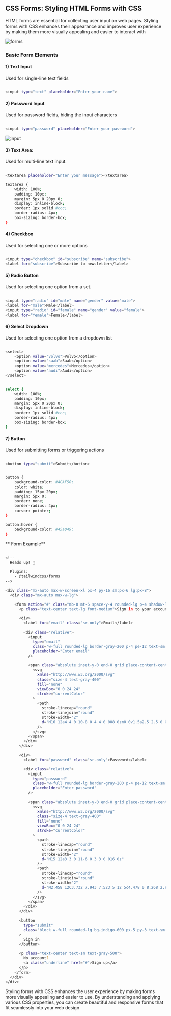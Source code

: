 
## CSS Forms: Styling HTML Forms with CSS

HTML forms are essential for collecting user input on web pages. Styling forms with CSS enhances their appearance and improves user experience by making them more visually appealing and easier to interact with

![forms](/forms.jpg)

### Basic Form Elements

#### 1) Text Input

Used for single-line text fields

```bash copy filename="Html"

<input type="text" placeholder="Enter your name">

```

#### 2) Password Input

Used for password fields, hiding the input characters

```bash copy filename="Html"

<input type="password" placeholder="Enter your password">


```

![input](/input.jpg)

#### 3) Text Area:

Used for multi-line text input.

```bash copy filename="Html"

<textarea placeholder="Enter your message"></textarea>

```

```bash copy filename="Css"
textarea {
    width: 100%;
    padding: 10px;
    margin: 5px 0 20px 0;
    display: inline-block;
    border: 1px solid #ccc;
    border-radius: 4px;
    box-sizing: border-box;
}
```

#### 4) Checkbox

Used for selecting one or more options

```bash copy filename="Html"

<input type="checkbox" id="subscribe" name="subscribe">
<label for="subscribe">Subscribe to newsletter</label>


```

#### 5) Radio Button

Used for selecting one option from a set.

```bash copy filename="Html"

<input type="radio" id="male" name="gender" value="male">
<label for="male">Male</label>
<input type="radio" id="female" name="gender" value="female">
<label for="female">Female</label>


```

#### 6) Select Dropdown

Used for selecting one option from a dropdown list

```bash copy filename="Html"

<select>
    <option value="volvo">Volvo</option>
    <option value="saab">Saab</option>
    <option value="mercedes">Mercedes</option>
    <option value="audi">Audi</option>
</select>

```

```bash copy filename="Css"

select {
    width: 100%;
    padding: 10px;
    margin: 5px 0 20px 0;
    display: inline-block;
    border: 1px solid #ccc;
    border-radius: 4px;
    box-sizing: border-box;
}


```

#### 7) Button

Used for submitting forms or triggering actions

```bash copy filename="Html"

<button type="submit">Submit</button>

```

```bash copy filename="Css"

button {
    background-color: #4CAF50;
    color: white;
    padding: 15px 20px;
    margin: 5px 0;
    border: none;
    border-radius: 4px;
    cursor: pointer;
}

button:hover {
    background-color: #45a049;
}


```

** Form Example**

```bash copy filename="Html"

<!--
  Heads up! 👋

  Plugins:
    - @tailwindcss/forms
-->

<div class="mx-auto max-w-screen-xl px-4 py-16 sm:px-6 lg:px-8">
  <div class="mx-auto max-w-lg">

    <form action="#" class="mb-0 mt-6 space-y-4 rounded-lg p-4 shadow-lg sm:p-6 lg:p-8">
      <p class="text-center text-lg font-medium">Sign in to your account</p>

      <div>
        <label for="email" class="sr-only">Email</label>

        <div class="relative">
          <input
            type="email"
            class="w-full rounded-lg border-gray-200 p-4 pe-12 text-sm shadow-sm"
            placeholder="Enter email"
          />

          <span class="absolute inset-y-0 end-0 grid place-content-center px-4">
            <svg
              xmlns="http://www.w3.org/2000/svg"
              class="size-4 text-gray-400"
              fill="none"
              viewBox="0 0 24 24"
              stroke="currentColor"
            >
              <path
                stroke-linecap="round"
                stroke-linejoin="round"
                stroke-width="2"
                d="M16 12a4 4 0 10-8 0 4 4 0 008 0zm0 0v1.5a2.5 2.5 0 005 0V12a9 9 0 10-9 9m4.5-1.206a8.959 8.959 0 01-4.5 1.207"
              />
            </svg>
          </span>
        </div>
      </div>

      <div>
        <label for="password" class="sr-only">Password</label>

        <div class="relative">
          <input
            type="password"
            class="w-full rounded-lg border-gray-200 p-4 pe-12 text-sm shadow-sm"
            placeholder="Enter password"
          />

          <span class="absolute inset-y-0 end-0 grid place-content-center px-4">
            <svg
              xmlns="http://www.w3.org/2000/svg"
              class="size-4 text-gray-400"
              fill="none"
              viewBox="0 0 24 24"
              stroke="currentColor"
            >
              <path
                stroke-linecap="round"
                stroke-linejoin="round"
                stroke-width="2"
                d="M15 12a3 3 0 11-6 0 3 3 0 016 0z"
              />
              <path
                stroke-linecap="round"
                stroke-linejoin="round"
                stroke-width="2"
                d="M2.458 12C3.732 7.943 7.523 5 12 5c4.478 0 8.268 2.943 9.542 7-1.274 4.057-5.064 7-9.542 7-4.477 0-8.268-2.943-9.542-7z"
              />
            </svg>
          </span>
        </div>
      </div>

      <button
        type="submit"
        class="block w-full rounded-lg bg-indigo-600 px-5 py-3 text-sm font-medium text-white"
      >
        Sign in
      </button>

      <p class="text-center text-sm text-gray-500">
        No account?
        <a class="underline" href="#">Sign up</a>
      </p>
    </form>
  </div>
</div>

```

<Callout type="info" emoji="ℹ️">
  Styling forms with CSS enhances the user experience by making forms more
  visually appealing and easier to use. By understanding and applying various
  CSS properties, you can create beautiful and responsive forms that fit
  seamlessly into your web design
</Callout>
